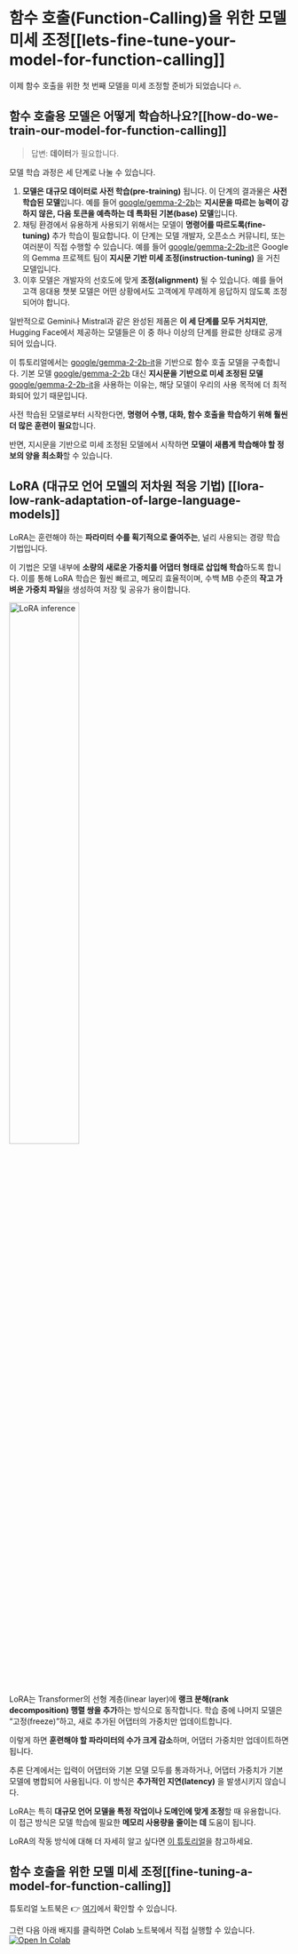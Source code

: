 # 함수 호출(Function-Calling)을 위한 모델 미세 조정[[lets-fine-tune-your-model-for-function-calling]]

이제 함수 호출을 위한 첫 번째 모델을 미세 조정할 준비가 되었습니다 🔥.

## 함수 호출용 모델은 어떻게 학습하나요?[[how-do-we-train-our-model-for-function-calling]]

> 답변: **데이터**가 필요합니다.

모델 학습 과정은 세 단계로 나눌 수 있습니다.

1. **모델은 대규모 데이터로 사전 학습(pre-training)** 됩니다. 이 단계의 결과물은 **사전 학습된 모델**입니다. 예를 들어 [google/gemma-2-2b](https://huggingface.co/google/gemma-2-2b)는 **지시문을 따르는 능력이 강하지 않은, 다음 토큰을 예측하는 데 특화된 기본(base) 모델**입니다.
2. 채팅 환경에서 유용하게 사용되기 위해서는 모델이 **명령어를 따르도록(fine-tuning)** 추가 학습이 필요합니다. 이 단계는 모델 개발자, 오픈소스 커뮤니티, 또는 여러분이 직접 수행할 수 있습니다. 예를 들어 [google/gemma-2-2b-it](https://huggingface.co/google/gemma-2-2b-it)은 Google의 Gemma 프로젝트 팀이 **지시문 기반 미세 조정(instruction-tuning)** 을 거친 모델입니다.
3. 이후 모델은 개발자의 선호도에 맞게 **조정(alignment)** 될 수 있습니다. 예를 들어 고객 응대용 챗봇 모델은 어떤 상황에서도 고객에게 무례하게 응답하지 않도록 조정되어야 합니다.

일반적으로 Gemini나 Mistral과 같은 완성된 제품은 **이 세 단계를 모두 거치지만**, Hugging Face에서 제공하는 모델들은 이 중 하나 이상의 단계를 완료한 상태로 공개되어 있습니다.

이 튜토리얼에서는 [google/gemma-2-2b-it](https://huggingface.co/google/gemma-2-2b-it)을 기반으로 함수 호출 모델을 구축합니다.
기본 모델 [google/gemma-2-2b](https://huggingface.co/google/gemma-2-2b) 대신 **지시문을 기반으로 미세 조정된 모델** [google/gemma-2-2b-it](https://huggingface.co/google/gemma-2-2b-it)을 사용하는 이유는, 해당 모델이 우리의 사용 목적에 더 최적화되어 있기 때문입니다.

사전 학습된 모델로부터 시작한다면, **명령어 수행, 대화, 함수 호출을 학습하기 위해 훨씬 더 많은 훈련이 필요**합니다.

반면, 지시문을 기반으로 미세 조정된 모델에서 시작하면 **모델이 새롭게 학습해야 할 정보의 양을 최소화**할 수 있습니다.


## LoRA (대규모 언어 모델의 저차원 적응 기법) [[lora-low-rank-adaptation-of-large-language-models]]

LoRA는 훈련해야 하는 **파라미터 수를 획기적으로 줄여주는**, 널리 사용되는 경량 학습 기법입니다.

이 기법은 모델 내부에 **소량의 새로운 가중치를 어댑터 형태로 삽입해 학습**하도록 합니다. 이를 통해 LoRA 학습은 훨씬 빠르고, 메모리 효율적이며, 수백 MB 수준의 **작고 가벼운 가중치 파일**을 생성하여 저장 및 공유가 용이합니다.

<img src="https://huggingface.co/datasets/agents-course/course-images/resolve/main/en/unit1/blog_multi-lora-serving_LoRA.gif" alt="LoRA inference" width="50%"/>

LoRA는 Transformer의 선형 계층(linear layer)에 **랭크 분해(rank decomposition) 행렬 쌍을 추가**하는 방식으로 동작합니다. 학습 중에 나머지 모델은 “고정(freeze)”하고, 새로 추가된 어댑터의 가중치만 업데이트합니다.

이렇게 하면 **훈련해야 할 파라미터의 수가 크게 감소**하며, 어댑터 가중치만 업데이트하면 됩니다.

추론 단계에서는 입력이 어댑터와 기본 모델 모두를 통과하거나, 어댑터 가중치가 기본 모델에 병합되어 사용됩니다. 이 방식은 **추가적인 지연(latency)** 을 발생시키지 않습니다.

LoRA는 특히 **대규모 언어 모델을 특정 작업이나 도메인에 맞게 조정**할 때 유용합니다. 이 접근 방식은 모델 학습에 필요한 **메모리 사용량을 줄이는 데** 도움이 됩니다.

LoRA의 작동 방식에 대해 더 자세히 알고 싶다면 [이 튜토리얼](https://huggingface.co/learn/nlp-course/chapter11/4?fw=pt)을 참고하세요.


## 함수 호출을 위한 모델 미세 조정[[fine-tuning-a-model-for-function-calling]]

튜토리얼 노트북은 👉 [여기](https://huggingface.co/agents-course/notebooks/blob/main/bonus-unit1/bonus-unit1.ipynb)에서 확인할 수 있습니다.

그런 다음 아래 배지를 클릭하면 Colab 노트북에서 직접 실행할 수 있습니다.
[![Open In Colab](https://colab.research.google.com/assets/colab-badge.svg)](https://colab.research.google.com/#fileId=https://huggingface.co/agents-course/notebooks/blob/main/bonus-unit1/bonus-unit1.ipynb)
